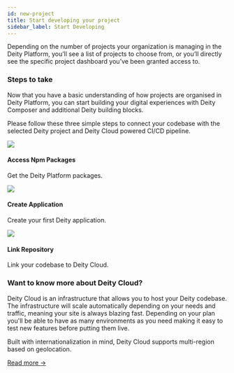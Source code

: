 ```yaml
---
id: new-project
title: Start developing your project
sidebar_label: Start Developing
---
```



 
<p className="desc pb20">
Depending on the number of projects your organization is managing in the Deity Platform, you’ll see a list of projects to choose from, or you’ll directly see the specific project dashboard you’ve been granted access to.</p>

### Steps to take

Now that you have a basic understanding of how projects are organised in Deity Platform, you can start building your digital experiences with Deity Composer and additional Deity building blocks.

Please follow these three simple steps to connect your codebase with the selected Deity project and Deity Cloud powered CI/CD pipeline. 


<div className="flex mb80 brighten">
  <Card to="/docs/access-packages">
    <img src="/docs/img/icons/package.svg" />
    <h4>Access Npm Packages</h4>
    <p>Get the Deity Platform packages.</p>
  </Card>
  <Card to="/docs/create-application">
    <img src="/docs/img/icons/deity.svg" />
    <h4>Create Application</h4>
    <p>Create your first Deity application.</p>
  </Card>
  <Card to="/docs/link-repository">
    <img src="/docs/img/icons/repository.svg" />
    <h4>Link Repository</h4>
    <p>Link your codebase to Deity Cloud.</p>
  </Card>
</div>


### Want to know more about Deity Cloud?

Deity Cloud is an infrastructure that allows you to host your Deity codebase. The infrastructure will scale automatically depending on your needs and traffic, meaning your site is always blazing fast. Depending on your plan you'll be able to have as many environments as you need making it easy to test new features before putting them live.

Built with internationalization in mind, Deity Cloud supports multi-region based on geolocation.

[Read more →](../../console/cloud/about)